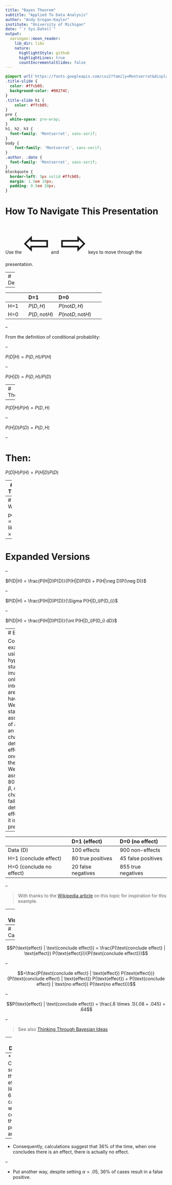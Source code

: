 ```yaml
---
title: "Bayes Theorem"
subtitle: "Applied To Data Analysis"
author: "Andy Grogan-Kaylor"
institute: "University of Michigan"
date: "`r Sys.Date()`"
output:
  xaringan::moon_reader:
    lib_dir: libs
    nature:
      highlightStyle: github
      highlightLines: true
      countIncrementalSlides: false
---
```


```css

@import url('https://fonts.googleapis.com/css2?family=Montserrat&display=swap');
.title-slide { 
  color: #ffcb05;
  background-color: #00274C; 
}
.title-slide h1 {
    color: #ffcb05;
}
pre {
  white-space: pre-wrap;
}
h1, h2, h3 {
  font-family: 'Montserrat', sans-serif;
}
body { 
    font-family: 'Montserrat', sans-serif;
}
.author, .date {
  font-family: 'Montserrat', sans-serif;
}
blockquote { 
  border-left: 5px solid #ffcb05; 
  margin: 1.5em 10px; 
  padding: 0.5em 10px;
}
```

# How To Navigate This Presentation

Use the <span style="font-size:100px">&#8678;</span> and <span style="font-size:100px">&#8680;</span> keys to move through the presentation.

---
# Derivation

--

|               | D=1                  | D=0                             |
|:--------------|:---------------------|:--------------------------------|
| H=1           | $P(D, H)$            | $P(\text{not} D, H)$            |
| H=0           | $P(D, \text{not} H)$ | $P(\text{not} D, \text{not} H)$ |

--

From the definition of conditional probability: 

--

$P(D|H) = P(D,H) / P(H)$

--

$P(H|D) = P(D,H) / P(D)$

---
# Then: 

--

$P(D|H)P(H) = P(D,H)$

--

$P(H|D)P(D) = P(D,H)$

--

# Then:

$P(D|H)P(H) = P(H|D)P(D)$

---
# Bayes Theorem:

$P(D|H) = \frac{P(H|D)P(D)}{P(H)}$ 

--
# In Words:

$\text{posterior} \propto \text{likelihood} \times \text{prior}$ 

---
# Expanded Versions

--

$P(D|H) = \frac{P(H|D)P(D)}{P(H|D)P(D) + P(H|\neg D)P(\neg D)}$ 

--

$P(D|H) = \frac{P(H|D)P(D)}{\Sigma P(H|D_i)P(D_i)}$

--

$P(D|H) = \frac{P(H|D)P(D)}{\int P(H|D_i)P(D_i) dD}$

---
# Example 

Consider an example using 1,000 hypothetical studies. We imagine that only 10% of interventions are likely to have results. We adopt standard assumptions of adopting an $\alpha$, or chance of detecting an effect when one is not there of 5%. We similarly assume 80% power $\beta$, or a 20% chance of failing to detect an effect when it is not present. 

--

|                          | D=1 (effect)        | D=0 (no effect)    |
|:-------------------------|:--------------------|:-------------------|
| Data (D)                 | 100 effects         | 900 non-effects    |
| H=1 (conclude effect)    | 80 true positives   | 45 false positives |
| H=0 (conclude no effect) | 20 false negatives  | 855 true negatives |

--

> With thanks to the [Wikipedia article](https://en.wikipedia.org/wiki/Bayes%27_theorem#Cancer_rate) on this topic for inspiration for this example.

---
# Visualization

```r

# Bayesmatrix <- matrix(c(80, 45, 20, 855), 
#                       nrow = 2, 
#                       ncol = 2, 
#                       byrow = TRUE,
#                       dimnames = list(c("H=1", 
#                                         "H=0"), 
#                                       c("D=1", 
#                                         "D=0")))

# Bayesmatrix

# mosaicplot(Bayesmatrix, 
#            main = "1,000 Hypothetical Studies",
#            color = c("blue", "gold"),
#            cex.axis = 1.0,
#            dir = c("h","v"))

# ggplot

library(ggplot2)

library(ggmosaic)

library(michigancolors)

library(tidyr)

D <- c("yes", "no", "yes", "no") # data

D <- factor(D, levels = c("yes", "no")) # order of levels

H <- c("yes", "yes", "no", "no") # hypothesis

# H <- factor(H, levels = c("yes", "no")) # order of levels

mycount <- c(80, 45, 20, 855) # count

mylabel <- c("true positive", 
             "false positive", 
             "false negative", 
             "true negative")

mylabel <- factor(mylabel, 
                  levels = c("true positive", 
                             "false positive", 
                             "false negative", 
                             "true negative"))

Bayesdata <- data.frame(D, H, mycount, mylabel)

ggplot(Bayesdata) +
  geom_mosaic(aes(x = product(D,H),
                  fill = mylabel,
                  weight = mycount), 
              divider=mosaic("v"),
              na.rm = TRUE) + 
  labs(title = "1,000 Hypothetical Studies") +
  scale_fill_manual(name = "Category",
                    values = c(michigancolors("blue"),
                               michigancolors("maize"),
                               michigancolors("tappan red"),
                               michigancolors("wave field green"))) + 
  theme_void() +
  theme(title = element_text(size=rel(2)))

```

---
# Calculations

--

$$P(\text{effect} | \text{conclude effect}) = \frac{P(\text{conclude effect} | \text{effect}) P(\text{effect})}{P(\text{conclude effect})}$$

--

$$=\frac{P(\text{conclude effect} | \text{effect}) P(\text{effect})}{P(\text{conclude effect} | \text{effect}) P(\text{effect}) + P(\text{conclude effect} | \text{no effect}) P(\text{no effect})}$$

--

$$P(\text{effect} | \text{conclude effect}) = \frac{.8 \times .1}{.08 + .045} = .64$$

--

> See also [Thinking Through Bayesian Ideas](https://agrogan.shinyapps.io/Thinking-Through-Bayes/)

---
# Discussion

--
* Calculations suggest that a true effect is likely in 64% of the cases where one concludes the presence of an effect.

--

* Consequently, calculations suggest that 36% of the time, when one concludes there is an effect, there is actually no effect. 

--

* Put another way, despite setting $\alpha = .05$, 36% of cases result in a false positive.





